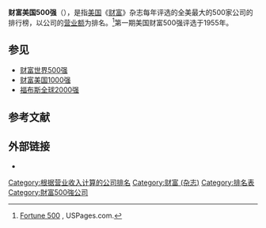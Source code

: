 {{noteTA
|1=zh-hans:财富; zh-tw:財星; zh-hk:財富;
}}
{{expand|time=2014-12-13T04:55:13+00:00}}
{{redirect2|財富500強|《財富》對全球公司的排名|財富世界500強}}

<!-- 檔案不存在 [[File:Fortune_g500_cover06.jpg|thumb]]《[[财富_(杂志)|财富]]》杂志，內容包括當時的'''財富美国500强'''排行榜。]] ，可從英文維基百科取得 -->
'''财富美国500强'''（{{lang-en|Fortune 500}}），是指[[美国|美国]]《[[财富_(杂志)|财富]]》杂志每年评选的全美最大的500家公司的排行榜，以公司的[[营业额|营业额]]为排名。<ref name="f500">[http://www.uspages.com/fortune500.htm Fortune 500] {{Wayback|url=http://www.uspages.com/fortune500.htm |date=20100315064241 }}, USPages.com.</ref>第一期美国财富500强评选于1955年。

==参见==
{{Portal|美国|公司}}
*[[财富世界500强|财富世界500强]]
*[[财富美国1000强|财富美国1000强]]
*[[福布斯全球2000强|福布斯全球2000强]]

==参考文献==
{{reflist}}

==外部链接==
*{{Official|http://www.fortune.com/500}}

{{美國小作品}}

[[Category:根据营业收入计算的公司排名|Category:根据营业收入计算的公司排名]]
[[Category:财富_(杂志)|Category:财富 (杂志)]]
[[Category:排名表|Category:排名表]]
[[Category:財富500強公司|Category:財富500強公司]]